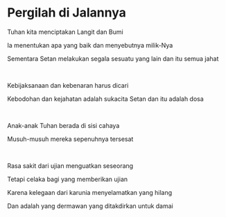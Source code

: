 # Pergilah di Jalannya

Tuhan kita menciptakan Langit dan Bumi

Ia menentukan apa yang baik dan menyebutnya milik-Nya

Sementara Setan melakukan segala sesuatu yang lain dan itu semua jahat

<p></p>

<br />

Kebijaksanaan dan kebenaran harus dicari

Kebodohan dan kejahatan adalah sukacita Setan dan itu adalah dosa

<br />

Anak-anak Tuhan berada di sisi cahaya

Musuh-musuh mereka sepenuhnya tersesat

<br />

Rasa sakit dari ujian menguatkan seseorang

Tetapi celaka bagi yang memberikan ujian

Karena kelegaan dari karunia menyelamatkan yang hilang

Dan adalah yang dermawan yang ditakdirkan untuk damai